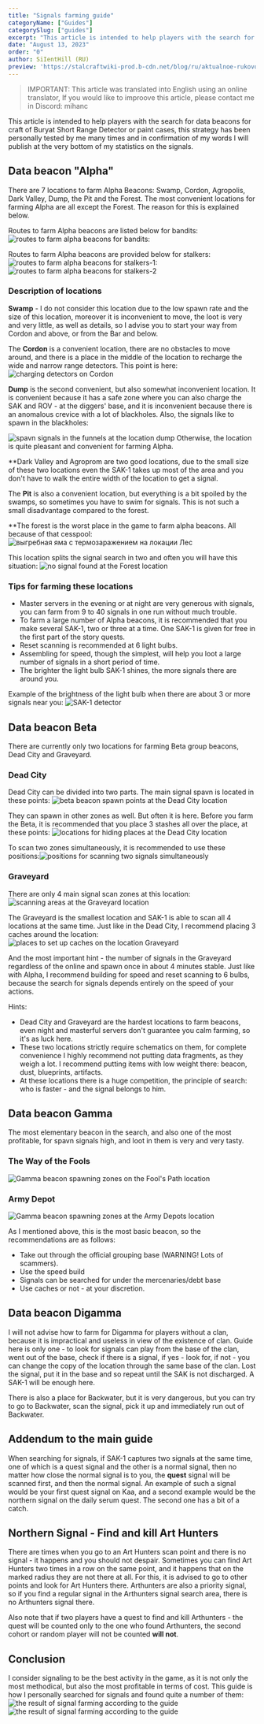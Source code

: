 ```yaml
---
title: "Signals farming guide"
categoryName: ["Guides"]
categorySlug: ["guides"]
excerpt: "This article is intended to help players with the search for data beacons for craft of Buryat or paint cases"
date: "August 13, 2023"
order: "0"
author: SiIentHill (RU)
preview: 'https://stalcraftwiki-prod.b-cdn.net/blog/ru/aktualnoe-rukovodstvo-po-farmu-signalov/preview.png'
---
```


> IMPORTANT: This article was translated into English using an online translator, If you would like to improove this article, please contact me in Discord: mihanc

This article is intended to help players with the search for data beacons for craft of Buryat Short Range Detector or paint cases, this strategy has been personally tested by me many times and in confirmation of my words I will publish at the very bottom of my statistics on the signals.

## Data beacon "Alpha"
There are 7 locations to farm Alpha Beacons: Swamp, Cordon, Agropolis, Dark Valley, Dump, the Pit and the Forest. The most convenient locations for farming Alpha are all except the Forest. The reason for this is explained below.

Routes to farm Alpha beacons are listed below for bandits:![routes to farm alpha beacons for bandits:](https://stalcraftwiki-prod.b-cdn.net/blog/ru/aktualnoe-rukovodstvo-po-farmu-signalov/alpha-banditi-marshrut.jpg)

Routes to farm Alpha beacons are provided below for stalkers:![routes to farm alpha beacons for stalkers-1:](https://stalcraftwiki-prod.b-cdn.net/blog/ru/aktualnoe-rukovodstvo-po-farmu-signalov/alpha-marshrut-stalkeri-1.jpg)
![routes to farm alpha beacons for stalkers-2](https://stalcraftwiki-prod.b-cdn.net/blog/ru/aktualnoe-rukovodstvo-po-farmu-signalov/alpha-marshrut-stalkeri-2.jpg)

### Description of locations

**Swamp** - I do not consider this location due to the low spawn rate and the size of this location, moreover it is inconvenient to move, the loot is very and very little, as well as details, so I advise you to start your way from Cordon and above, or from the Bar and below.

The **Cordon** is a convenient location, there are no obstacles to move around, and there is a place in the middle of the location to recharge the wide and narrow range detectors. This point is here:
![charging detectors on Cordon](https://stalcraftwiki-prod.b-cdn.net/blog/ru/aktualnoe-rukovodstvo-po-farmu-signalov/alpha-kordon-zaryadka-detectorov.png)

**Dump** is the second convenient, but also somewhat inconvenient location. It is convenient because it has a safe zone where you can also charge the SAK and ROV - at the diggers' base, and it is inconvenient because there is an anomalous crevice with a lot of blackholes. Also, the signals like to spawn in the blackholes:

![spavn signals in the funnels at the location dump](https://stalcraftwiki-prod.b-cdn.net/blog/ru/aktualnoe-rukovodstvo-po-farmu-signalov/alpha-svalka-voronki.png)
Otherwise, the location is quite pleasant and convenient for farming Alpha.

**Dark Valley and Agroprom are two good locations, due to the small size of these two locations even the SAK-1 takes up most of the area and you don't have to walk the entire width of the location to get a signal.

The **Pit** is also a convenient location, but everything is a bit spoiled by the swamps, so sometimes you have to swim for signals. This is not such a small disadvantage compared to the forest.

**The forest is the worst place in the game to farm alpha beacons. All because of that cesspool:
![выгребная яма с термозаражением на локации Лес](https://stalcraftwiki-prod.b-cdn.net/blog/ru/aktualnoe-rukovodstvo-po-farmu-signalov/alpha-les-vigribnaya-yama.png)

This location splits the signal search in two and often you will have this situation:
![no signal found at the Forest location](https://stalcraftwiki-prod.b-cdn.net/blog/ru/aktualnoe-rukovodstvo-po-farmu-signalov/alpha-les-signal-not-found.png)

### Tips for farming these locations

- Master servers in the evening or at night are very generous with signals, you can farm from 9 to 40 signals in one run without much trouble.
- To farm a large number of Alpha beacons, it is recommended that you make several SAK-1, two or three at a time. One SAK-1 is given for free in the first part of the story quests.
- Reset scanning is recommended at 6 light bulbs.
- Assembling for speed, though the simplest, will help you loot a large number of signals in a short period of time.
- The brighter the light bulb SAK-1 shines, the more signals there are around you.

Example of the brightness of the light bulb when there are about 3 or more signals near you:
![SAK-1 detector](https://stalcraftwiki-prod.b-cdn.net/blog/ru/aktualnoe-rukovodstvo-po-farmu-signalov/alpha-sak-1.png)

## Data beacon Beta
There are currently only two locations for farming Beta group beacons, Dead City and Graveyard.

### Dead City

Dead City can be divided into two parts. The main signal spavn is located in these points:
![beta beacon spawn points at the Dead City location](https://stalcraftwiki-prod.b-cdn.net/blog/ru/aktualnoe-rukovodstvo-po-farmu-signalov/beta-mertviy-gorod.png)

They can spawn in other zones as well. But often it is here. Before you farm the Beta, it is recommended that you place 3 stashes all over the place, at these points:
![locations for hiding places at the Dead City location](https://stalcraftwiki-prod.b-cdn.net/blog/ru/aktualnoe-rukovodstvo-po-farmu-signalov/beta-mertviy-gorod-2.png)

To scan two zones simultaneously, it is recommended to use these positions:![positions for scanning two signals simultaneously](https://stalcraftwiki-prod.b-cdn.net/blog/ru/aktualnoe-rukovodstvo-po-farmu-signalov/beta-mertviy-gorod-3.png)

### **Graveyard**

There are only 4 main signal scan zones at this location:
![scanning areas at the Graveyard location](https://stalcraftwiki-prod.b-cdn.net/blog/ru/aktualnoe-rukovodstvo-po-farmu-signalov/beta-mogilnik.png)

The Graveyard is the smallest location and SAK-1 is able to scan all 4 locations at the same time. Just like in the Dead City, I recommend placing 3 caches around the location:
![places to set up caches on the location Graveyard](https://stalcraftwiki-prod.b-cdn.net/blog/ru/aktualnoe-rukovodstvo-po-farmu-signalov/beta-mogilnik-2.png)

And the most important hint - the number of signals in the Graveyard regardless of the online and spawn once in about 4 minutes stable. Just like with Alpha, I recommend building for speed and reset scanning to 6 bulbs, because the search for signals depends entirely on the speed of your actions.

Hints:
- Dead City and Graveyard are the hardest locations to farm beacons, even night and masterful servers don't guarantee you calm farming, so it's as luck here.
- These two locations strictly require schematics on them, for complete convenience I highly recommend not putting data fragments, as they weigh a lot. I recommend putting items with low weight there: beacon, dust, blueprints, artifacts.
- At these locations there is a huge competition, the principle of search: who is faster - and the signal belongs to him.

## Data beacon Gamma
The most elementary beacon in the search, and also one of the most profitable, for spavn signals high, and loot in them is very and very tasty.

### The Way of the Fools
![Gamma beacon spawning zones on the Fool's Path location](https://stalcraftwiki-prod.b-cdn.net/blog/ru/aktualnoe-rukovodstvo-po-farmu-signalov/gamma-put-durakov.png)

### Army Depot

![Gamma beacon spawning zones at the Army Depots location](https://stalcraftwiki-prod.b-cdn.net/blog/ru/aktualnoe-rukovodstvo-po-farmu-signalov/gamma-arm-skladi.png)

As I mentioned above, this is the most basic beacon, so the recommendations are as follows:
- Take out through the official grouping base (WARNING! Lots of scammers).
- Use the speed build
- Signals can be searched for under the mercenaries/debt base
- Use caches or not - at your discretion.

## Data beacon Digamma
I will not advise how to farm for Digamma for players without a clan, because it is impractical and useless in view of the existence of clan. Guide here is only one - to look for signals can play from the base of the clan, went out of the base, check if there is a signal, if yes - look for, if not - you can change the copy of the location through the same base of the clan. Lost the signal, put it in the base and so repeat until the SAK is not discharged. A SAK-1 will be enough here.

There is also a place for Backwater, but it is very dangerous, but you can try to go to Backwater, scan the signal, pick it up and immediately run out of Backwater.

## Addendum to the main guide

When searching for signals, if SAK-1 captures two signals at the same time, one of which is a quest signal and the other is a normal signal, then no matter how close the normal signal is to you, the **quest** signal will be scanned first, and then the normal signal. An example of such a signal would be your first quest signal on Kaa, and a second example would be the northern signal on the daily serum quest. The second one has a bit of a catch.

## Northern Signal - Find and kill Art Hunters

There are times when you go to an Art Hunters scan point and there is no signal - it happens and you should not despair. Sometimes you can find Art Hunters two times in a row on the same point, and it happens that on the marked radius they are not there at all. For this, it is advised to go to other points and look for Art Hunters there. Arthunters are also a priority signal, so if you find a regular signal in the Arthunters signal search area, there is no Arthunters signal there.

Also note that if two players have a quest to find and kill Arthunters - the quest will be counted only to the one who found Arthunters, the second cohort or random player will not be counted **will not**.

## Conclusion

I consider signaling to be the best activity in the game, as it is not only the most methodical, but also the most profitable in terms of cost. This guide is how I personally searched for signals and found quite a number of them:
![the result of signal farming according to the guide](https://stalcraftwiki-prod.b-cdn.net/blog/ru/aktualnoe-rukovodstvo-po-farmu-signalov/end-result.png)
![the result of signal farming according to the guide](https://stalcraftwiki-prod.b-cdn.net/blog/ru/aktualnoe-rukovodstvo-po-farmu-signalov/end-result-2.png)
